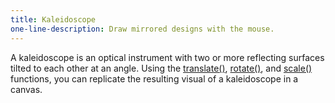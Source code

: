 ---
title: Kaleidoscope
one-line-description: Draw mirrored designs with the mouse.
---

A kaleidoscope is an optical instrument with two or more
reflecting surfaces tilted to each other at an angle. Using the
<a href="https://p5js.org/reference/#/p5/translate" target="_blank">translate()</a>,
<a href="https://p5js.org/reference/#/p5/rotate" target="_blank">rotate()</a>,
and <a href="https://p5js.org/reference/#/p5/scale" target="_blank">scale()</a> functions, you can replicate the resulting visual
of a kaleidoscope in a canvas.